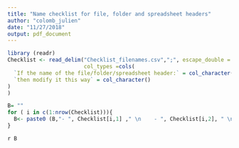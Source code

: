 ```yaml
---
title: "Name checklist for file, folder and spreadsheet headers"
author: "colomb_julien"
date: "11/27/2018"
output: pdf_document
---
```




```r
library (readr)
Checklist <- read_delim("Checklist_filenames.csv",";", escape_double = FALSE, trim_ws = TRUE,
                        col_types =cols(
  `If the name of the file/folder/spreadsheet header:` = col_character(),
  `then modify it this way` = col_character()
)
)

B= ""
for ( i in c(1:nrow(Checklist))){
  B<- paste0 (B,"- ", Checklist[i,1] ," \n    - ", Checklist[i,2], " \n")
}

```

`r B`